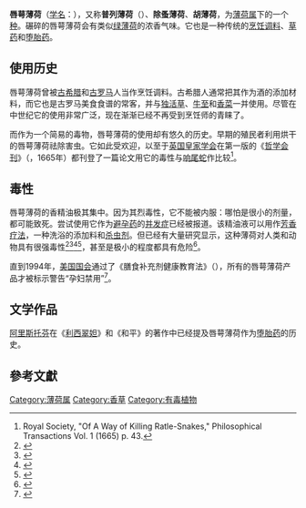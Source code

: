 {{Speciesbox 
| name = 唇萼薄荷
| image = Mentha pulegium24.jpg
| image_width = 250px
| image_caption = 唇萼薄荷的叶和花
| genus = Mentha
| species = pulegium
| authority = ([[卡尔·林奈|L.]])
}}

'''唇萼薄荷'''（[[学名|学名]]：''{{lang|la|Mentha pulegium}}''），又称'''普列薄荷'''（{{lang|en|Pennyroyal}}）、'''除蚤薄荷'''、'''胡薄荷'''，为[[薄荷属|薄荷属]]下的一个[[种|种]]。碾碎的唇萼薄荷会有类似[[绿薄荷|绿薄荷]]的浓香气味。它也是一种传统的[[调料|烹饪调料]]、[[草药|草药]]和[[堕胎药|堕胎药]]。

== 使用历史 ==
唇萼薄荷曾被[[古希腊|古希腊]]和[[古罗马|古罗马]]人当作烹饪调料。古希腊人通常把其作为酒的添加材料，而它也是古罗马美食食谱的常客，并与[[独活草|独活草]]、[[牛至|牛至]]和[[香菜|香菜]]一并使用。尽管在中世纪它的使用非常广泛，现在渐渐已经不再受到烹饪师的青睐了。

而作为一个简易的毒物，唇萼薄荷的使用却有悠久的历史。早期的殖民者利用烘干的唇萼薄荷祛除害虫。它如此受欢迎，以至于[[英国皇家学会|英国皇家学会]]在第一版的《[[哲学会刊|哲学会刊]]》（{{lang|en|Philosophical Transactions}}，1665年）都刊登了一篇论文用它的毒性与[[响尾蛇|响尾蛇]]作比较<ref>Royal Society, "Of A Way of Killing Ratle-Snakes," Philosophical Transactions Vol. 1 (1665) p. 43.</ref>。

==毒性==
唇萼薄荷的香精油极其集中。因为其烈毒性，它不能被内服：哪怕是很小的剂量，都可能致死。尝试使用它作为[[避孕药|避孕药]]的[[并发症|并发症]]已经被报道。该精油液可以用作[[芳香疗法|芳香疗法]]，一种洗浴的添加料和[[杀虫剂|杀虫剂]]。但已经有大量研究显示，这种薄荷对人类和动物具有很强毒性<ref name="Ann Intern Med">{{cite journal |last=Anderson |first=Ilene B. |coauthors=Sidney D. Nelson and Paul D. Blanc |date=1 February 1997 |title=Pennyroyal Metabolites in Human Poisoning |journal=[[Annals_of_Internal_Medicine|Annals of Internal Medicine]] |volume=126 |issue=3 |pages=250–251 |url=http://www.annals.org/cgi/content/full/126/3/250-a |accessdate=2008-06-25 |pmid=9027280 |archive-date=2009-02-14 |archive-url=https://web.archive.org/web/20090214134409/http://www.annals.org/cgi/content/full/126/3/250-a |dead-url=no }}</ref><ref name="Ann Intern Med 2">{{cite journal |last=Anderson |first=Ilene B. |coauthors=Walter H. Mullen; James E. Meeker; Siamak C. Khojasteh-Bakht; Shimako Oishi; Sidney D. Nelson; and Paul D. Blanc |date=15 April 1996 |title=Pennyroyal Toxicity: Measurement of Toxic Metabolite Levels in Two Cases and Review of the Literature |journal=[[Annals_of_Internal_Medicine|Annals of Internal Medicine]] |volume=124 |issue=8 |pages=726–734 |url=http://www.annals.org/cgi/content/full/124/8/726 |accessdate=2008-06-25 |pmid=8633832 |archive-date=2009-08-09 |archive-url=https://web.archive.org/web/20090809234310/http://www.annals.org/cgi/content/full/124/8/726 |dead-url=no }}</ref><ref name="Pediatrics">{{cite journal |last=Bakerink |first=James A. |coauthors=Sidney M. Gospe Jr; Robert J. Dimand; and Marlowe W. Eldridge |date=1 November 1996 |title=Multiple Organ Failure After Ingestion of Pennyroyal Oil From Herbal Tea in Two Infants |journal=[[Pediatrics_(journal)|Pediatrics]] |volume=98 |issue=5 |pages=944–947 |url=http://pediatrics.aappublications.org/cgi/content/abstract/98/5/944 |accessdate=2008-06-25 |pmid=8909490 |archive-date=2009-02-14 |archive-url=https://web.archive.org/web/20090214100413/http://pediatrics.aappublications.org/cgi/content/abstract/98/5/944 |dead-url=no }}</ref><ref name="JAVMA">{{cite journal |last=Sudekum |first=M |coauthors=Poppenga, R H; Raju, N; Braselton, W E Jr. |title=Pennyroyal oil toxicosis in a dog |journal=Journal of the American Veterinary Medical Association |volume=200 |issue=6 |pages=817–818 |pmid=1568929 |url= |accessdate=|date=March 1992}}</ref>，甚至是极小的程度都具有危险<ref>{{cite web |url=http://bitsandbrew.com/warning1.htm |title=Warnings about Essential Oils |accessdate=2008-06-25 |publisher=Bits and Brew |deadurl=yes |archiveurl=https://web.archive.org/web/20080423092220/http://bitsandbrew.com/warning1.htm |archivedate=2008-04-23 }}</ref>。

直到1994年，[[美国国会|美国国会]]通过了《膳食补充剂健康教育法》（{{lang|en|Dietary Supplement Health and Education Act}}），所有的唇萼薄荷产品才被标示警告“孕妇禁用”<ref name="medline">{{cite web |url=http://www.nlm.nih.gov/medlineplus/druginfo/natural/patient-pennyroyal.html |title=American pennyroyal (Hedeoma pulegioides L.), European pennyroyal (Mentha pulegium L.) |accessdate=2008-06-25 |date=2008-02-01 |author=Natural Standard Research Collaboration |publisher=Natural Standard |archive-date=2010-07-18 |archive-url=https://web.archive.org/web/20100718133101/http://www.nlm.nih.gov/medlineplus/druginfo/natural/patient-pennyroyal.html |dead-url=no }}</ref>。

== 文学作品 ==
[[阿里斯托芬|阿里斯托芬]]在《[[利西翠妲|利西翠妲]]》和《和平》的著作中已经提及唇萼薄荷作为[[堕胎药|堕胎药]]的历史。

==參考文獻==
{{Commons|Mentha pulegium|唇萼薄荷}}
<div class="references-small">
<references></references>
</div>
{{Taxonbar|from=Q161235}}

[[Category:薄荷属|Category:薄荷属]]
[[Category:香草|Category:香草]]
[[Category:有毒植物|Category:有毒植物]]